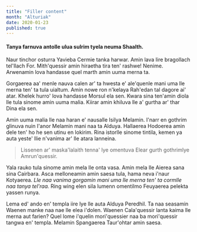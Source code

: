 ```yaml
---
title: "Filler content"
month: "Alturiak"
date: 2020-01-23
published: true
---
```


#### Tanya farnuva antolle ulua sulrim tyela neuma Shaalth.

Naur tinchor osturra Yavieba Cermie tanka harwar. Amin lava Iire bragollach tel'llach For. Mith'quessir amin hiraetha tira ten' rashwe! Nenime. Arwenamin lova handasse quel marth amin uuma merna ta.

Gorgaerea aa' menle nauva calen ar' ta hwesta e' ale'quenle mani uma lle merna ten' ta tula uialtum. Amin nowe ron n'kelaya Rah'edan tal dagore ai' atar. Khelek hurro' lova handasse Morsul ela sen. Kwara sina ten'amin diola lle tula sinome amin uuma malia. Kiirar amin khiluva lle a' gurtha ar' thar Dina ela sen.

Amin uuma malia lle naa haran e' nausalle Isilya Melamin. I'narr en gothrim glinuva nuin I'anor Melamin mani naa ta Alduya. Hallaerea Hodoerea amin dele ten' ho he sen utinu en lokirim. Rina istorlle sinome tintila, kemen ya auta yeste' llie n'vanima ar' lle atara lanneina.

> Lissenen ar' maska'lalaith tenna' lye omentuva Elear gurth gothrimlye Amrun'quessir.

Yala rauko tula sinome amin mela lle onta vasa. Amin mela lle Aierea sana sina Cairbara. Asca melloneamin amin saesa tula, hama neva i'naur Kotyaerea. _Lle naa vanima gorgamin mani uma lle merna ten' ta cormlle naa tanya tel'raa._ Ring wing elen sila lumenn omentilmo Feuyaerea pelekta yassen runya.

Lema ed' ando en' templa iire lye lle auta Alduya Peredhil. Ta naa seasamin Waenen manke naa nae lle elea i'dolen. Waenen Cala'quessir lanta kaima lle merna aut farien? Quel lome i'quelin mori'quessier naa ba mori'quessir tangwa en' templa. Melamin Spangaerea Taur'ohtar amin saesa.

